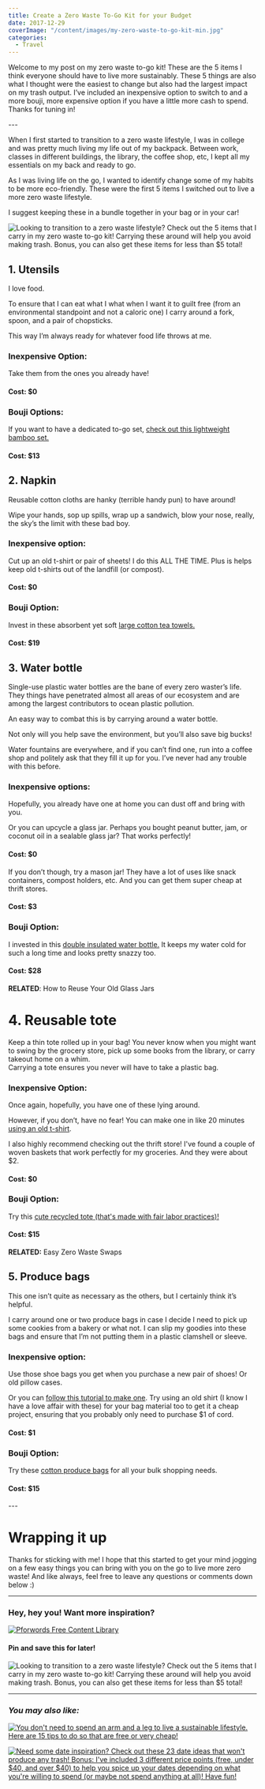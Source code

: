 ```yaml
---
title: Create a Zero Waste To-Go Kit for your Budget
date: 2017-12-29
coverImage: "/content/images/my-zero-waste-to-go-kit-min.jpg"
categories:
  - Travel
---
```


Welcome to my post on my zero waste to-go kit! These are the 5 items I think everyone should have to live more sustainably. These 5 things are also what I thought were the easiest to change but also had the largest impact on my trash output. I’ve included an inexpensive option to switch to and a more bouji, more expensive option if you have a little more cash to spend. Thanks for tuning in!

\---

When I first started to transition to a zero waste lifestyle, I was in college and was pretty much living my life out of my backpack. Between work, classes in different buildings, the library, the coffee shop, etc, I kept all my essentials on my back and ready to go.

As I was living life on the go, I wanted to identify change some of my habits to be more eco-friendly. These were the first 5 items I switched out to live a more zero waste lifestyle.

I suggest keeping these in a bundle together in your bag or in your car!

![Looking to transition to a zero waste lifestyle? Check out the 5 items that I carry in my zero waste to-go kit! Carrying these around will help you avoid making trash. Bonus, you can also get these items for less than $5 total!](images/my-zero-waste-to-go-kit-min-1024x705.jpg)

## 1\. Utensils

I love food.

To ensure that I can eat what I what when I want it to guilt free (from an environmental standpoint and not a caloric one) I carry around a fork, spoon, and a pair of chopsticks.

This way I’m always ready for whatever food life throws at me.

### Inexpensive Option:

Take them from the ones you already have!

#### Cost: \$0

### Bouji Options:

If you want to have a dedicated to-go set, [check out this lightweight bamboo set.](https://earthhero.com/products/travel/to-go-ware-bamboo-utensil-set/?ref=pforwords)

#### Cost: \$13

## 2\. Napkin

Reusable cotton cloths are hanky (terrible handy pun) to have around!

Wipe your hands, sop up spills, wrap up a sandwich, blow your nose, really, the sky’s the limit with these bad boy.

### Inexpensive option:

Cut up an old t-shirt or pair of sheets! I do this ALL THE TIME. Plus is helps keep old t-shirts out of the landfill (or compost).

#### Cost: \$0

### Bouji Option:

Invest in these absorbent yet soft [large cotton tea towels.](https://earthhero.com/products/home/bambu-striped-organic-cotton-kitchen-towel/?ref=pforwords)

#### Cost: \$19

## 3\. Water bottle

Single-use plastic water bottles are the bane of every zero waster’s life. They things have penetrated almost all areas of our ecosystem and are among the largest contributors to ocean plastic pollution.

An easy way to combat this is by carrying around a water bottle.

Not only will you help save the environment, but you’ll also save big bucks!

Water fountains are everywhere, and if you can’t find one, run into a coffee shop and politely ask that they fill it up for you. I’ve never had any trouble with this before.

### Inexpensive options:

Hopefully, you already have one at home you can dust off and bring with you.

Or you can upcycle a glass jar. Perhaps you bought peanut butter, jam, or coconut oil in a sealable glass jar? That works perfectly!

#### **Cost: \$0**

If you don’t though, try a mason jar! They have a lot of uses like snack containers, compost holders, etc. And you can get them super cheap at thrift stores.

#### Cost: \$3

### Bouji Option:

I invested in this [double insulated water bottle.](https://earthhero.com/products/travel/klean-kanteen-classic-insulated-stainless-steel-water-bottle-20oz/?ref=pforwords) It keeps my water cold for such a long time and looks pretty snazzy too.

#### Cost: \$28

**RELATED**: How to Reuse Your Old Glass Jars

# 4\. Reusable tote

Keep a thin tote rolled up in your bag! You never know when you might want to swing by the grocery store, pick up some books from the library, or carry takeout home on a whim.  
Carrying a tote ensures you never will have to take a plastic bag.

### Inexpensive Option:

Once again, hopefully, you have one of these lying around.

However, if you don’t, have no fear! You can make one in like 20 minutes [using an old t-shirt](https://www.mommypotamus.com/no-sew-t-shirt-tote-bag-tutorial/).

I also highly recommend checking out the thrift store! I've found a couple of woven baskets that work perfectly for my groceries. And they were about \$2.

#### Cost: \$0

### Bouji Option:

Try this [cute recycled tote (that's made with fair labor practices)!](https://earthhero.com/products/travel/eco-bags-piermont-recycled-reusable-shopping-bag/?ref=pforwords)

#### Cost: \$15

**RELATED:** Easy Zero Waste Swaps

## 5\. Produce bags

This one isn’t quite as necessary as the others, but I certainly think it’s helpful.

I carry around one or two produce bags in case I decide I need to pick up some cookies from a bakery or what not. I can slip my goodies into these bags and ensure that I’m not putting them in a plastic clamshell or sleeve.

### Inexpensive option:

Use those shoe bags you get when you purchase a new pair of shoes! Or old pillow cases.

Or you can [follow this tutorial to make one](https://wellnessmama.com/119222/diy-produce-bags/). Try using an old shirt (I know I have a love affair with these) for your bag material too to get it a cheap project, ensuring that you probably only need to purchase \$1 of cord.

#### Cost: \$1

### Bouji Option:

Try these [cotton produce bags](https://earthhero.com/products/travel/bagito-reusable-produce-bags-mixed-4pk/?ref=pforwords) for all your bulk shopping needs.

#### Cost: \$15

\---

# Wrapping it up

Thanks for sticking with me! I hope that this started to get your mind jogging on a few easy things you can bring with you on the go to live more zero waste! And like always, feel free to leave any questions or comments down below :)

---

### Hey, hey you! Want more inspiration?

[![Pforwords Free Content Library](images/Get-Access-1.png)](https://mailchi.mp/be227f5f5cdc/freeresources)

#### Pin and save this for later!

![Looking to transition to a zero waste lifestyle? Check out the 5 items that I carry in my zero waste to-go kit! Carrying these around will help you avoid making trash. Bonus, you can also get these items for less than $5 total!](images/to-go-kit-min-684x1024.png)

---

### _You may also like:_

[![You don't need to spend an arm and a leg to live a sustainable lifestyle. Here are 15 tips to do so that are free or very cheap!](images/15-Cheap-Ways-to-Live-More-Sustainably-min-667x1024.jpg)](https://pforwords.com/cheap-ways-live-sustainably/?highlight=inexpensive)

[![Need some date inspiration? Check out these 23 date ideas that won't produce any trash! Bonus: I've included 3 different price points (free, under $40, and over $40) to help you spice up your dates depending on what you're willing to spend (or maybe not spend anything at all)! Have fun!](images/date-ideas-min-684x1024.png)](https://pforwords.com/23-zero-waste-date-ideas/?highlight=date)
